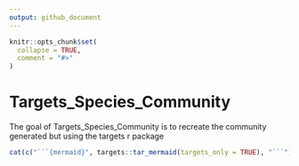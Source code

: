 ```yaml
---
output: github_document
---
```


<!-- README.md is generated from README.Rmd. Please edit that file -->

```r
knitr::opts_chunk$set(
  collapse = TRUE,
  comment = "#>"
)
```

# Targets_Species_Community

<!-- badges: start -->
<!-- badges: end -->

The goal of Targets_Species_Community is to recreate the community generated but using the targets r package


```r
cat(c("```{mermaid}", targets::tar_mermaid(targets_only = TRUE), "```"), sep = "\n")
```

